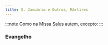 ```yaml
---
title: S. Januário e Outros, Mártires
---
```


:::note
Como na [Missa Salus autem](../comum/8muitosmartires3), excepto:
:::

### Evangelho

<LinkCard
  href="/missal/comum/8muitosmartires3#evangelho2"
  title="Muitos Mártires - Missa Salus autem"
/>
